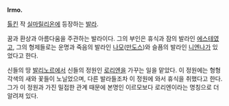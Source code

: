 '''Irmo.'''

[[톨킨]] 작 [[실마릴리온]]에 등장하는 [[발라]].

꿈과 환상과 아름다움을 주관하는 발라이다. 그의 부인은 휴식과 잠의 발라인 [[에스테]]였고, 그의 형제들로는 운명과 죽음의 발라인 [[나모]]([[만도스]])와 슬픔의 발라인 [[니엔나]]가 있었다고 한다.

신들의 땅 [[발리노르]]에서 신들의 정원인 [[로리엔]]을 가꾸는 일을 맡았다. 이 정원에는 형형각색의 새와 꽃들이 노닐었으며, 다른 발라들조차 이 정원에 와서 휴식을 취했다고 한다. 그가 이 정원과 가진 밀접한 관계 때문에 본명인 이르모보다 로리엔이라는 명칭으로 더 알려져 있다.

